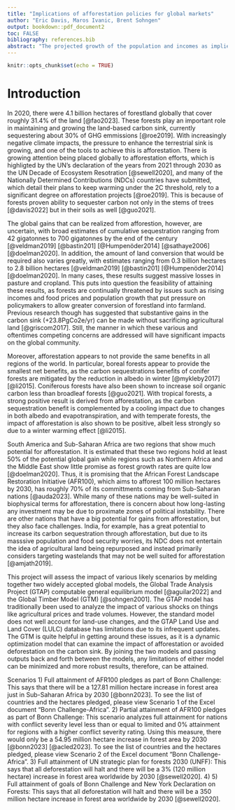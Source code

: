 ```yaml
---
title: "Implications of afforestation policies for global markets"
author: "Eric Davis, Maros Ivanic, Brent Sohngen"
output: bookdown::pdf_document2
toc: FALSE
bibliography: references.bib
abstract: "The projected growth of the population and incomes as implied by various shared socioeconomic pathways is expected to create  pressures on converting forests into farmland as food prices increase. Depending on the specific path taken, SSP1 through SSP5, and the continuation of the current trends in agricultural productivity growth, the market impacts are expected to vary but generally resulting in increases in food prices. Policies aimed at reversing the deforestation trend by afforesting crop land would result in severe negative market impacts such as  higher food prices, especially in low agriculutrla productivity/high population growht scenarios."
---
```


```r
knitr::opts_chunk$set(echo = TRUE)
```

\doublespacing

# Introduction
In 2020, there were 4.1 billion hectares of forestland globally that cover roughly 31.4% of the land [@fao2023]. These forests play an important role in maintaining and growing the land-based carbon sink, currently sequestering about 30% of GHG emmissions [@roe2019]. With increasingly negative climate impacts, the pressure to enhance the terrestrial sink is growing, and one of the tools to achieve this is afforestation. There is growing attention being placed globally to afforestation efforts, which is highligted by the UN's declaration of the years from 2021 through 2030 as the UN Decade of Ecosystem Resotration [@sewell2020], and many of the Nationally Determined Contributions (NDCs) countries have submitted, which detail their plans to keep warming under the 2C threshold, rely to a significant degree on afforestation projects [@roe2019]. This is because of forests proven ability to sequester carbon not only in the stems of trees [@davis2022] but in their soils as well [@guo2021]. 

The global gains that can be realized from afforestion, however, are uncertain, with broad estimates of cumulative sequestration ranging from 42 gigatonnes to 700 gigatonnes by the end of the century [@veldman2019]  [@bastin201]  [@Humpenöder2014]  [@sathaye2006]  [@doelman2020]. In addition, the amount of land conversion that would be required also varies greatly, with estimates ranging from 0.3 billion hectares to 2.8 billion hectares [@veldman2019]  [@bastin201]  [@Humpenöder2014]  [@doelman2020].  In many cases, these results suggest massive losses in pasture and cropland. This puts into question the feasibility of attaining these results, as forests are continually threatened by issues such as rising incomes and food prices and population growth that put pressure on policymakers to allow greater conversion of forestland into farmland. Previous research though has suggested that substantive gains in the carbon sink (+23.8PgCo2e/yr) can be made without sacrificing agricultural land [@griscom2017]. Still, the manner in which these various and oftentimes competing concerns are addressed will have significant impacts on the global community. 

Moreover, afforestation appears to not provide the same benefits in all regions of the world. In particular, boreal forests appear to provide the smallest net benefits, as the carbon sequestrations benefits of conifer forests are mitigated by the reduction in albedo in winter [@mykleby2017] [@li2015]. Coniferous forests have also been shown to increase soil organic carbon less than broadleaf forests [@guo2021]. With tropical forests, a strong positive result is derived from afforestation, as the carbon sequestration benefit is complemented by a cooling impact due to changes in both albedo and evapotranspiration, and with temperate forests, the impact of afforestation is also shown to be positive, albeit less strongly so due to a winter warming effect [@li2015]. 

South America and Sub-Saharan Africa are two regions that show much potential for afforestation. It is estimated that these two regions hold at least 50% of the potential global gain while regions such as Northern Africa and the Middle East show little promise as forest growth rates are quite low [@doelman2020]. Thus, it is promising that the African Forest Landscape Restoration Initiative (AFR100), which aims to afforest 100 million hectares by 2030, has roughly 70% of its committments coming from Sub-Saharan nations [@auda2023]. While many of these nations may be well-suited in biophysical terms for afforestation, there is concern about how long-lasting any investment may be due to proximate zones of political instability. There are other nations that have a big potential for gains from afforestation, but they also face challenges. India, for example, has a great potential to increase its carbon sequestration through afforestation, but due to its masssive population and food security worries, its NDC does not entertain the idea of agricultural land being repurposed and instead primarily considers targeting wastelands that may not be well suited for afforestation [@amjath2019].

This project will assess the impact of various likely scenarios by melding together two widely accepted global models, the Global Trade Analysis Project (GTAP) computable general equilibrium model [@aguilar2022] and the Global Timber Model (GTM) [@sohngen2001]. The GTAP model has traditionally been used to analyze the impact of various shocks on things like agricultural prices and trade volumes. However, the standard model does not well account for land-use changes, and the GTAP Land Use and Land Cover (LULC) database has limitations due to its infrequent updates. The GTM is quite helpful in getting around these issues, as it is a dynamic optimization model that can examine the impact of afforestation or avoided deforestation on the carbon sink. By joining the two models and passing outputs back and forth between the models, any limitations of either model can be minimized and more robust results, therefore, can be attained. 

Scenarios
1) Full attainment of AFR100 pledges as part of Bonn Challenge:  This says that there will be a 127.81 million hectare increase in forest area just in Sub-Saharan Africa by 2030 [@bonn2023]. To see the list of countries and the hectares pledged, please view Scenario 1 of the Excel document "Bonn Challenge-Africa".
2) Partial attainment of AFR100 pledges as part of Bonn Challenge:  This scenario analyzes full attainment for nations with conflict severity level less than or equal to limited and 0% attainment for regions with a higher conflict severity rating. Using this measure, there would only be a 54.95 million hectare increase in forest area by 2030 [@bonn2023]  [@acled2023]. To see the list of countries and the hectares pledged, please view Scenario 2 of the Excel document "Bonn Challenge-Africa".
3) Full attainment of UN strategic plan for forests 2030 (UNFF):  This says that all deforestation will halt and there will be a 3% (120 million hectare) increase in forest area worldwide by 2030 [@sewell2020].
4) 
5) Full attainment of goals of Bonn Challenge and New York Declaration on Forests:  This says that all deforestation will halt and there will be a 350 million hectare increase in forest area worldwide by 2030 [@sewell2020].
